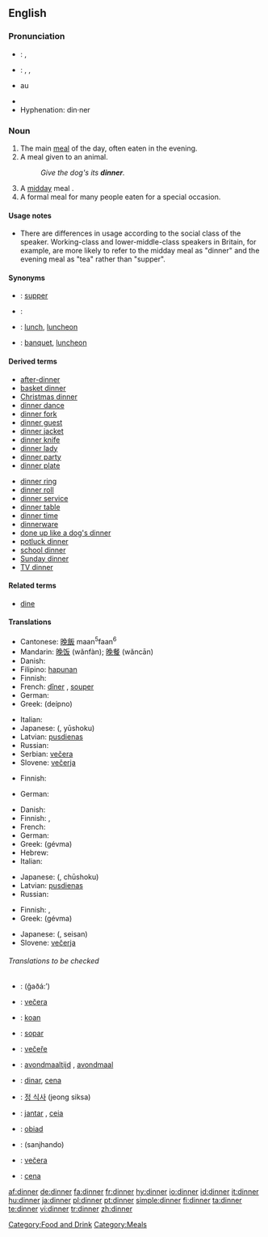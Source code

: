 ==English==

{{rank|sit|considerable|private|768|dinner|command|etc.|broke}}

===Pronunciation===
*{{italbrac|UK}}: {{IPA|/ˈdɪnə/}}, {{SAMPA|/"dIn@/}}
*{{italbrac|US}}: {{enPR|dĭnʹər}}, {{IPA|/ˈdɪnɚ/}}, {{SAMPA|/"dIn@`}}
*{{audio|en-us-dinner.ogg|Audio (US)}}au
*{{rhymes|ɪnə(r)}}
*Hyphenation: din·ner

===Noun===
{{en-noun|s|-}}

# The main [[meal]] of the day, often eaten in the evening.
# A meal given to an animal.
#:''Give the dog's its '''dinner'''.''
# A [[midday]] meal {{italbrac|in a context in which the lighter evening meal is called [[supper]]}}.
# A formal meal for many people eaten for a special occasion.

====Usage notes====
*There are differences in usage according to the social class of the speaker. Working-class and lower-middle-class speakers in Britain, for example, are more likely to refer to the midday meal as "dinner" and the evening meal as "tea" rather than "supper".

====Synonyms====
*{{italbrac|main meal of the day, often eaten in the evening}}: [[supper]]
*{{italbrac|meal given to an animal}}:
*{{italbrac|midday meal}}: [[lunch]], [[luncheon]]
*{{italbrac|formal meal for many people eaten at a special occasion}}: [[banquet]], [[luncheon]]

====Derived terms====
{{rel-top|Terms derived from ''dinner''}}
*[[after-dinner]]
*[[basket dinner]]
*[[Christmas dinner]]
*[[dinner dance]]
*[[dinner fork]]
*[[dinner guest]]
*[[dinner jacket]]
*[[dinner knife]]
*[[dinner lady]]
*[[dinner party]]
*[[dinner plate]]
{{rel-mid}}
*[[dinner ring]]
*[[dinner roll]]
*[[dinner service]]
*[[dinner table]]
*[[dinner time]]
*[[dinnerware]]
*[[done up like a dog's dinner]]
*[[potluck dinner]]
*[[school dinner]]
*[[Sunday dinner]]
*[[TV dinner]]
{{rel-bottom}}

====Related terms====
*[[dine]]

====Translations====
{{trans-top|main meal of the day}}

* Cantonese: [[晚飯]] maan<sup>5</sup>faan<sup>6</sup>
* Mandarin: [[晚饭]] (wănfàn); [[晚餐]] (wăncān)
* Danish: {{t-|da|middag}}
* Filipino: [[hapunan]]
* Finnish: {{t+|fi|illallinen}}
* French: [[dîner]] {{m}} {{italbrac|France}}, [[souper]] {{m}} {{italbrac|Belgium}}
* German: {{t-|de|Abendessen|n}}
* Greek: {{t|el|δείπνο|n|sc=Grek}} (deípno)
{{trans-mid}}
* Italian: {{t+|it|cena|f}}
* Japanese: {{JAchar|[[夕食]]}} ({{JAchar|[[ゆうしょく]]}}, yūshoku)
* Latvian: [[pusdienas]] {{f|p}}
* Russian: {{t|ru|ужин|m|tr=úžin}}
* Serbian: [[večera]] {{f}}
* Slovene: [[večerja]] {{f}}
{{trans-bottom}}

{{trans-top|a meal given to an animal}}
* Finnish: {{t+|fi|ruoka}}
{{trans-mid}}
* German: {{t+|de|Futter|n}}
{{trans-bottom}}

{{trans-top|midday meal}}
* Danish: {{t-|da|middag}}
* Finnish: {{t+|fi|lounas}}, {{t-|fi|päivällinen}}
* French: {{t+|fr|déjeuner|m}}
* German: {{t+|de|Mittagessen|n}}
* Greek: {{t|el|γεύμα|n|sc=Grek}} (gévma)
* Hebrew: {{he-translation|ארוחת-ערב|arukhát érev}}
* Italian: {{t+|it|pranzo|m}}
{{trans-mid}}
* Japanese: {{JAchar|[[昼食]]}} ({{JAchar|[[ちゅうしょく]]}}, chūshoku)
* Latvian: [[pusdienas]] {{f|p}}
* Russian: {{t|ru|обед|m|tr=ob'éd}}
{{trans-bottom}}

{{trans-top|a formal meal}}
* Finnish: {{t+|fi|illallinen}}, {{t-|fi|päivällinen}}
* Greek: {{t|el|γεύμα|n|sc=Grek}} (gévma)
{{trans-mid}}
* Japanese: {{JAchar|[[正餐]]}} ({{JAchar|[[せいさん]]}}, seisan)
* Slovene: [[večerja]] {{f}}
{{trans-bottom}}

======Translations to be checked======
{{checktrans}}
*{{ttbc|Arabic}}: {{ARchar|[[غذاء]]}} (ğaðá:’)
*{{ttbc|Bosnian}}: [[večera#Bosnian|večera]] {{f}}
*{{ttbc|Breton}}: [[koan]] {{f}}
*{{ttbc|Català}}: [[sopar]] {{m}}
*{{ttbc|Czech}}: [[večeře]] {{f}}
*{{ttbc|Dutch}}: [[avondmaaltijd]] {{m}}, [[avondmaal]] {{n}}
*{{ttbc|Interlingua}}: [[dinar]], [[cena]]
*{{ttbc|Korean}}: [[정 식사]] (jeong siksa)
*{{ttbc|Portuguese}}: [[jantar]] {{m}}, [[ceia]] {{f}}
*{{ttbc|Polish}}: [[obiad]] {{m}}
*{{ttbc|Sindhi}}: {{SDchar|[[سانجھاندو]]}} (sanjhando) {{m}}
*{{ttbc|Slovak}}: [[večera#Slovak|večera]] {{f}}
*{{ttbc|Spanish}}: [[cena#Spanish|cena]] {{f}}

[[Category:Food and Drink]]
[[Category:Meals]]

[[af:dinner]]
[[de:dinner]]
[[fa:dinner]]
[[fr:dinner]]
[[hy:dinner]]
[[io:dinner]]
[[id:dinner]]
[[it:dinner]]
[[hu:dinner]]
[[ja:dinner]]
[[pl:dinner]]
[[pt:dinner]]
[[simple:dinner]]
[[fi:dinner]]
[[ta:dinner]]
[[te:dinner]]
[[vi:dinner]]
[[tr:dinner]]
[[zh:dinner]]